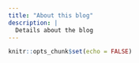 ```yaml
---
title: "About this blog"
description: |
  Details about the blog
---
```


```r
knitr::opts_chunk$set(echo = FALSE)
```
